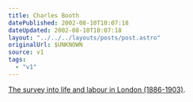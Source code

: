 ```yaml
---
title: Charles Booth
datePublished: 2002-08-10T10:07:18
dateUpdated: 2002-08-10T10:07:18
layout: "../../../layouts/posts/post.astro"
originalUrl: $UNKNOWN
source: v1
tags:
  - "v1"
---
```


[The survey into life and labour in London (1886-1903)][1].

[1]: http://booth.lse.ac.uk/ "The Charles Booth Online Archive"
